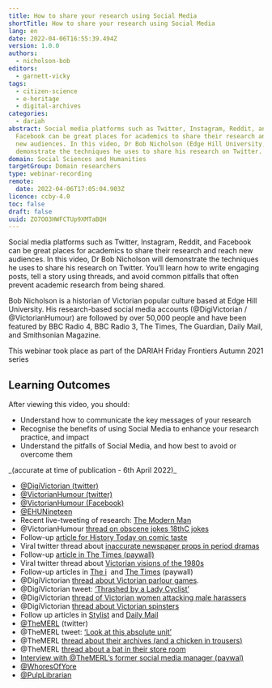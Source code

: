 ```yaml
---
title: How to share your research using Social Media
shortTitle: How to share your research using Social Media
lang: en
date: 2022-04-06T16:55:39.494Z
version: 1.0.0
authors:
  - nicholson-bob
editors:
  - garnett-vicky
tags:
  - citizen-science
  - e-heritage
  - digital-archives
categories:
  - dariah
abstract: Social media platforms such as Twitter, Instagram, Reddit, and
  Facebook can be great places for academics to share their research and reach
  new audiences. In this video, Dr Bob Nicholson (Edge Hill University, UK) will
  demonstrate the techniques he uses to share his research on Twitter.
domain: Social Sciences and Humanities
targetGroup: Domain researchers
type: webinar-recording
remote:
  date: 2022-04-06T17:05:04.903Z
licence: ccby-4.0
toc: false
draft: false
uuid: ZO7O03HWFCTUp9XMTaBQH
---
```

Social media platforms such as Twitter, Instagram, Reddit, and Facebook can be great places for academics to share their research and reach new audiences. In this video, Dr Bob Nicholson will demonstrate the techniques he uses to share his research on Twitter. You’ll learn how to write engaging posts, tell a story using threads, and avoid common pitfalls that often prevent academic research from being shared. 

Bob Nicholson is a historian of Victorian popular culture based at Edge Hill University. His research-based social media accounts (@DigiVictorian / @VictorianHumour) are followed by over 50,000 people and have been featured by BBC Radio 4, BBC Radio 3, The Times, The Guardian, Daily Mail, and Smithsonian Magazine. 

This webinar took place as part of the DARIAH Friday Frontiers Autumn 2021 series

## Learning Outcomes

After viewing this video, you should:

- Understand how to communicate the key messages of your research
- Recognise the benefits of using Social Media to enhance your research practice, and impact
- Understand the pitfalls of Social Media, and how best to avoid or overcome them

<SideNote type="tip" title="Links to items mentioned during the presentation">
_(accurate at time of publication - 6th April 2022)_

- [@DigiVictorian (twitter)](https://twitter.com/DigiVictorian)
- [@VictorianHumour (twitter)](https://twitter.com/VictorianHumour)
- [@VictorianHumour (Facebook)](https://www.facebook.com/VictorianHumour)
- [@EHUNineteen](https://twitter.com/EHUNineteen) 
- Recent live-tweeting of research: [The Modern Man](https://twitter.com/DigiVictorian/status/1461656706862260225)
- @VictorianHumour [thread on obscene jokes 18thC jokes](https://twitter.com/VictorianHumour/status/1281988894536413184?s=20)
- Follow-up [article for History Today on comic taste](https://www.historytoday.com/archive/history-matters/did-you-hear-one)
- Viral twitter thread about [inaccurate newspaper props in period dramas](https://twitter.com/DigiVictorian/status/934543116304035840?s=20)
- Follow-up [article in The Times (paywall)](https://www.thetimes.co.uk/article/historian-bob-nicholson-tears-strip-off-makers-of-dickens-biopic-the-man-who-invented-christmas-starring-dan-stevens-over-size-of-newspaper-headlines-cvnvngcg5)
- Viral twitter thread about [Victorian visions of the 1980s](https://twitter.com/DigiVictorian/status/1078416956401860610?s=20)
- Follow-up articles in [The i](https://inews.co.uk/culture/victorians-predicted-brexit-internet-and-the-pot-noodle-1888-magazine-reveals-240711)  and [The Times](https://www.thetimes.co.uk/article/for-every-telectroscope-there-s-a-protein-pill-nkszvrglp) (paywall)
- @DigiVictorian [thread about Victorian parlour games](https://twitter.com/DigiVictorian/status/1048594464376324096?s=20).
- @DigiVictorian tweet: [‘Thrashed by a Lady Cyclist’](https://twitter.com/DigiVictorian/status/487543691352219648?s=20)
- @DigiVictorian [thread of Victorian women attacking male harassers](https://twitter.com/DigiVictorian/status/1297324669318692865?s=20)
- @DigiVictorian [thread about Victorian spinsters](https://twitter.com/DigiVictorian/status/964842367508516864?s=20)
- Follow up articles in [Stylist](https://www.stylist.co.uk/life/why-am-i-a-spinster-victorian-women-hilarious-feminist-answers/265102) and [Daily Mail](https://www.dailymail.co.uk/news/article-9270079/How-Victorian-spinsters-took-aim-gentlemen-day-happily-SINGLE.html)
- [@TheMERL](https://twitter.com/TheMERL) (twitter)
- @TheMERL tweet: [‘Look at this absolute unit’](https://twitter.com/TheMERL/status/983341970318938112?s=20)
- @TheMERL [thread about their archives (and a chicken in trousers)](https://twitter.com/TheMERL/status/1048541160271237120?s=20)
- @TheMERL [thread about a bat in their store room](https://twitter.com/TheMERL/status/1099661508852752390?s=20)
- [Interview with @TheMERL’s former social media manager (paywal)](https://www.thetimes.co.uk/article/big-thinking-museum-of-english-rural-life-finds-the-secret-of-success-is-a-huge-exmoor-horn-sheep-6tvrml6sr)
- [@WhoresOfYore](https://twitter.com/WhoresofYore)
- [@PulpLibrarian](https://twitter.com/PulpLibrarian)
</SideNote>

<VideoCard provider="youtube" id="zEqslcXqT5k" title="How to share your research using social media" subtitle="Click here to view" image="images/bob-nicholson-thumbnail-image.png" />